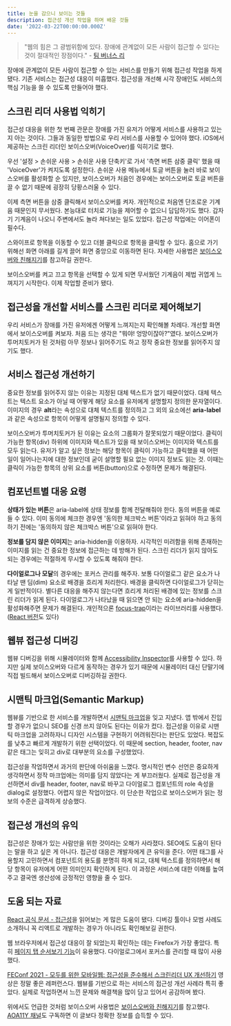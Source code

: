 ```yaml
---
title: 눈을 감으니 보이는 것들
description: 접근성 개선 작업을 하며 배운 것들
date: '2022-03-22T00:00:00.000Z'
---
```


> "웹의 힘은 그 광범위함에 있다. 장애에 관계없이 모든 사람이 접근할 수 있다는 것이 절대적인 장점이다." - [팀 버너스 리](https://www.w3.org/Press/IPO-announce)

장애에 관계없이 모든 사람이 접근할 수 있는 서비스를 만들기 위해 접근성 작업을 하게 됐다. 기존 서비스는 접근성 대응이 미흡했다. 접근성을 개선해 시각 장애인도 서비스의 핵심 기능을 쓸 수 있도록 만들어야 했다.

## 스크린 리더 사용법 익히기

접근성 대응을 위한 첫 번째 관문은 장애를 가진 유저가 어떻게 서비스를 사용하고 있는지 아는 것이다. 그들과 동일한 방법으로 우리 서비스를 사용할 수 있어야 했다. iOS에서 제공하는 스크린 리더인 보이스오버(VoiceOver)를 익히기로 했다.

우선 '설정 > 손쉬운 사용 > 손쉬운 사용 단축키'로 가서 '측면 버튼 삼중 클릭' 했을 때 'VoiceOver'가 켜지도록 설정한다. 손쉬운 사용 메뉴에서 토글 버튼을 눌러 바로 보이스오버를 활성화할 순 있지만, 보이스오버가 처음인 경우에는 보이스오버로 토글 버튼을 끌 수 없기 때문에 굉장히 당황스러울 수 있다.

이제 측면 버튼을 삼중 클릭해서 보이스오버를 켜자. 개인적으로 처음엔 단조로운 기계음 때문인지 무서웠다. 본능대로 터치로 기능을 제어할 수 없으니 답답하기도 했다. 갑자기 기계음이 나오니 주변에서도 놀라 쳐다보는 일도 있었다. 접근성 작업에는 이어폰이 필수다.

스와이프로 항목을 이동할 수 있고 더블 클릭으로 항목을 클릭할 수 있다. 홈으로 가기 위해선 화면 아래를 길게 끌어 화면 중앙으로 이동하면 된다. 자세한 사용법은 [보이스오버와 친해지기](https://youtu.be/M3JF7ZJixaY)를 참고하길 권한다.

보이스오버를 켜고 끄고 항목을 선택할 수 있게 되면 무서웠던 기계음이 제법 귀엽게 느껴지기 시작한다. 이제 작업할 준비가 됐다.

## 접근성을 개선할 서비스를 스크린 리더로 제어해보기

우리 서비스가 장애를 가진 유저에겐 어떻게 느껴지는지 확인해볼 차례다. 개선할 화면에서 보이스오버를 켜보자. 처음 드는 생각은 "뭐야! 엉망이잖아?"였다. 보이스오버가 투머치토커가 된 것처럼 아무 정보나 읽어주기도 하고 정작 중요한 정보를 읽어주지 않기도 했다.

## 서비스 접근성 개선하기

중요한 정보를 읽어주지 않는 이유는 지정된 대체 텍스트가 없기 때문이었다. 대체 텍스트는 텍스트 요소가 아닐 때 어떻게 해당 요소를 유저에게 설명할지 정의한 문자열이다. 이미지의 경우 **alt**라는 속성으로 대체 텍스트를 정의하고 그 외의 요소에선 **aria-label**과 같은 속성으로 항목이 어떻게 설명될지 정의할 수 있다.

보이스오버가 투머치토커가 된 이유는 요소의 그룹화가 잘못되었기 때문이었다. 클릭이 가능한 항목(div) 하위에 이미지와 텍스트가 있을 때 보이스오버는 이미지와 텍스트를 모두 읽는다. 유저가 알고 싶은 정보는 해당 항목이 클릭이 가능하고 클릭했을 때 어떤 일이 일어나는지에 대한 정보인데 굳이 설명할 필요 없는 이미지 정보도 읽는 것. 이때는 클릭이 가능한 항목의 상위 요소를 버튼(button)으로 수정하면 문제가 해결된다.

## 컴포넌트별 대응 요령

**상태가 있는 버튼**은 aria-label에 상태 정보를 함께 전달해줘야 한다. 동의 버튼을 예로 들 수 있다. 이미 동의에 체크한 경우엔 '동의한 체크박스 버튼'이라고 읽혀야 하고 동의하기 전에는 '동의하지 않은 체크박스 버튼'으로 읽혀야 한다.

**정보를 담지 않은 이미지**는 aria-hidden을 이용하자. 시각적인 미려함을 위해 존재하는 이미지를 읽는 건 중요한 정보에 접근하는 데 방해가 된다. 스크린 리더가 읽지 않아도 되는 경우에는 적절하게 무시할 수 있도록 해줘야 한다.

**다이얼로그나 모달**의 경우에는 포커스 관리를 해주자. 보통 다이얼로그 같은 요소가 나타날 땐 딤(dim) 요소로 배경을 흐리게 처리한다. 배경을 클릭하면 다이얼로그가 닫히는 게 일반적이다. 별다른 대응을 해주지 않는다면 흐리게 처리된 배경에 있는 정보를 스크린 리더가 읽게 된다. 다이얼로그가 나타났을 때 읽으면 안 되는 요소에 aria-hidden을 활성화해주면 문제가 해결된다. 개인적으론 [focus-trap](https://github.com/focus-trap/focus-trap)이라는 라이브러리를 사용했다. ([React 버전](https://github.com/focus-trap/focus-trap-react)도 있다)

## 웹뷰 접근성 디버깅

웹뷰 디버깅을 위해 시뮬레이터와 함께 [Accessibility Inspector](https://www.google.com/url?sa=t&rct=j&q=&esrc=s&source=web&cd=&ved=2ahUKEwifsLe2rdn2AhVkr1YBHd6lCn0QFnoECAcQAQ&url=https%3A%2F%2Fdeveloper.apple.com%2Flibrary%2Farchive%2Fdocumentation%2FAccessibility%2FConceptual%2FAccessibilityMacOSX%2FOSXAXTestingApps.html&usg=AOvVaw3Lkph0N6r8lYvQRvz5siyi)를 사용할 수 있다. 하지만 실제 보이스오버와 다르게 동작하는 경우가 있기 때문에 시뮬레이터 대신 단말기에 직접 빌드해서 보이스오버로 디버깅하길 권한다.

## 시맨틱 마크업(Semantic Markup)

웹뷰를 기반으로 한 서비스를 개발하면서 [시맨틱 마크업](https://developer.mozilla.org/ko/docs/Glossary/Semantics#html_%EC%8B%9C%EB%A7%A8%ED%8B%B1)을 잊고 지냈다. 앱 밖에서 진입할 경우가 없으니 SEO를 신경 쓰지 않아도 된다는 이유가 컸다. 접근성을 이유로 시맨틱 마크업을 고려하자니 디자인 시스템을 구현하기 어려워진다는 판단도 있었다. 복잡도를 낮추고 빠르게 개발하기 위한 선택이었다. 이 때문에 section, header, footer, nav 같은 태그는 잊히고 div로 대부분의 요소를 구성했었다.

접근성을 작업하면서 과거의 판단에 아쉬움을 느꼈다. 명시적인 변수 선언은 중요하게 생각하면서 정작 마크업에는 의미를 담지 않았다는 게 부끄러웠다. 실제로 접근성을 개선하면서 div를 header, footer, nav로 바꾸고 다이얼로그 컴포넌트의 role 속성을 dialog로 설정했다. 어렵지 않은 작업이었다. 이 단순한 작업으로 보이스오버가 읽는 정보의 수준은 급격하게 상승했다.

## 접근성 개선의 유익

접근성은 장애가 있는 사람만을 위한 것이라는 오해가 사라졌다. SEO에도 도움이 된다는 말을 하고 싶은 게 아니다. 접근성 대응은 개발자에게 큰 유익을 준다. 어떤 태그를 사용할지 고민하면서 컴포넌트의 용도를 분명히 하게 되고, 대체 텍스트를 정의하면서 해당 항목이 유저에게 어떤 의미인지 확인하게 된다. 이 과정은 서비스에 대한 이해를 높여주고 결국엔 생산성에 긍정적인 영향을 줄 수 있다.

## 도움 되는 자료

[React 공식 문서 - 접근성](https://ko.reactjs.org/docs/accessibility.html)을 읽어보는 게 많은 도움이 됐다. 디버깅 툴이나 모범 사례도 소개하니 꼭 리액트로 개발하는 경우가 아니라도 확인해보길 권한다.

웹 브라우저에서 접근성 대응이 잘 되었는지 확인하는 데는 Firefox가 가장 좋았다. 특히 [페이지 탭 순서보기 기능](https://developer.mozilla.org/ko/docs/Tools/Accessibility_inspector#show_web_page_tabbing_order)이 유용했다. 다이얼로그에서 포커스를 관리할 때 많이 사용했다.

[FEConf 2021 - 모두를 위한 모바일웹: 접근성을 준수해서 스크린리더 UX 개선하기](https://www.youtube.com/watch?v=tKj3xsXy9KM) 영상은 정말 좋은 레퍼런스다. 웹뷰를 기반으로 하는 서비스의 접근성 개선 사례라 특히 좋았다. 실제로 작업하면서 느낀 문제와 해결책을 많이 담고 있어서 공감하며 봤다.

위에서도 언급한 것처럼 보이스오버 사용법은 [보이스오버와 친해지기](https://youtu.be/M3JF7ZJixaY)를 참고했다. [AOA11Y 채널](https://www.youtube.com/c/AOA11Y)도 구독하면 이 글보다 정확한 정보를 습득할 수 있다.
